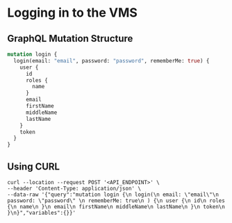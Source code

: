 # Logging in to the VMS

## GraphQL Mutation Structure

```graphql
mutation login {
  login(email: "email", password: "password", rememberMe: true) {
    user {
      id
      roles {
        name
      }
      email
      firstName
      middleName
      lastName
    }
    token
  }
}
```

## Using CURL

```shell
curl --location --request POST '<API_ENDPOINT>' \
--header 'Content-Type: application/json' \
--data-raw '{"query":"mutation login {\n login(\n email: \"email\"\n password: \"password\" \n rememberMe: true\n ) {\n user {\n id\n roles {\n name\n }\n email\n firstName\n middleName\n lastName\n }\n token\n }\n}","variables":{}}'
```
